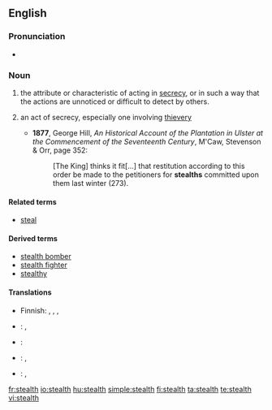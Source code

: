 {{wikipedia|dab=stealth}}
==English==

===Pronunciation===
* {{rhymes|ɛlθ}}

===Noun===
{{en-noun|s|-}}

# {{uncountable}} the attribute or characteristic of acting in [[secrecy]], or in such a way that the actions are unnoticed or difficult to detect by others.
# {{context|archaic|countable}} an act of secrecy, especially one involving [[thievery]]
#* '''1877''', George Hill, ''An Historical Account of the Plantation in Ulster at the Commencement of the Seventeenth Century'', M'Caw, Stevenson & Orr, page 352:
#*: [The King] thinks it fit[...] that restitution according to this order be made to the petitioners for '''stealths''' committed upon them last winter (273).

====Related terms====
* [[steal]]

====Derived terms====
* [[stealth bomber]]
* [[stealth fighter]]
* [[stealthy]]

====Translations====
{{trans-top|attribute or characteristic of acting in secrecy}}
* Finnish: {{t|fi|salamyhkäisyys}}, {{t-|fi|salakähmäisyys}}, {{t-|fi|häive}}, {{t|fi|häivetekniikka}}
{{trans-mid}}
{{trans-bottom}}

{{checktrans-top}}
* {{ttbc|Dutch}}: {{t-|nl|steels}}, {{t+|nl|stiekem}}
* {{ttbc|French}}: {{t+|fr|furtif}}
{{trans-mid}}
* {{ttbc|Kurdish}}: {{t+|ku|dizîkî}}, {{t|ku|nehînî}}
* {{ttbc|Spanish}}: {{t-|es|cautela}}, {{t|es|sigilo}}
{{trans-bottom}}

[[fr:stealth]]
[[io:stealth]]
[[hu:stealth]]
[[simple:stealth]]
[[fi:stealth]]
[[ta:stealth]]
[[te:stealth]]
[[vi:stealth]]